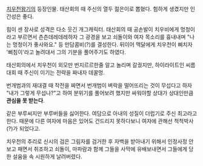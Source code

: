 [[치우천왕기]]의 등장인물.
태산회의 때 주신의 열두 젊은이로 뽑혔다. 험하게 생겼지만 인간성은 좋다.

힘이 센 장사로 성격은 다소 웃긴 개그캐릭터.
태산회의 때 공손발이 치우비에게 멍청이라고 부르면서 츤츤데레데레하자 그 광경을 보고 쇠돌이와 여자 목소리를 흉내내며 "나는 멍청이가 좋사와요." 등 만담콤비(?)를 결성한다. 뒤이어 맥달에게 치우천이 삐치자 '삐침이'라고 놀려대서 그의 기분을 풀어주기도 하였다.

태산회의에서 치우천이 외모만 번지르르한줄 알고 놀리며 갈궜지만, 하이라이트인 씨름 대회 때 주신이 이기는 전략을 짜내자 데꿀멍.  

번개범과의 재대결 때 작전을 짜면서 번개범이 벼락을 떨어뜨리는 것이 무섭다고 하자 "내가 그렇게 무섭나?"고 하여 분위기를 풀어보려 했지만 싸워야할 상대가 상대인만큼 '''관심을 못 받는다'''.

같은 부루씨지만 부루버들을 싫어한다.
여담으로 아내의 성질이 더럽기로 주신 최고라고 한다. 때문에 다른 여자에 마음은 있어도 건드리지 못하다보니 여자에 관해선 척척박사(?)가 되었다고.

치우천의 추리로 신시의 검은 그림자를 검거한 후 자백을 받아내기 위해서 인정사정 안 보고 패면서 취조하고 쇠돌이, 마파람과 함께 그들을 사막에 유배보내면서 그들에게 당한 설움을 속 시원하게 날려버렸다. 
